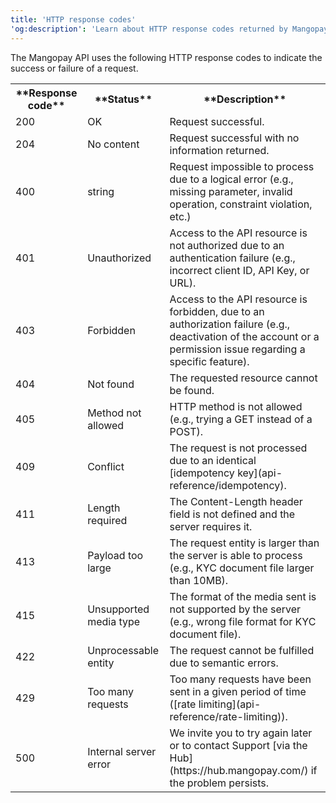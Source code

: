 ```yaml
---
title: 'HTTP response codes'  
'og:description': 'Learn about HTTP response codes returned by Mangopay&apos;s REST API and what they mean.'  
---
```


The Mangopay API uses the following HTTP response codes to indicate the success or failure of a request.

<table>
    <tbody>
        <tr>
            <th class="header">**Response code**</th>
            <th class="header">**Status**</th>
            <th class="header">**Description**</th>
        </tr>
        <tr>
            <td class="content">200</td>
            <td class="content">OK</td>
            <td class="content">Request successful.</td>
        </tr>
        <tr>
            <td class="content">204</td>
            <td class="content">No content</td>
            <td class="content">Request successful with no information returned.</td>
        </tr>
        <tr>
            <td class="content">400</td>
            <td class="content">string</td>
            <td class="content">Request impossible to process due to a logical error (e.g., missing parameter, invalid operation, constraint violation, etc.)</td>
        </tr>
        <tr>
            <td class="content">401</td>
            <td class="content">Unauthorized</td>
            <td class="content">Access to the API resource is not authorized due to an authentication failure (e.g., incorrect client ID, API Key, or URL).</td>
        </tr>
        <tr>
            <td class="content">403</td>
            <td class="content">Forbidden</td>
            <td class="content">Access to the API resource is forbidden, due to an authorization failure (e.g., deactivation of the account or a permission issue regarding a specific feature).</td>
        </tr>
        <tr>
            <td class="content">404</td>
            <td class="content">Not found</td>
            <td class="content">The requested resource cannot be found.</td>
        </tr>
        <tr>
            <td class="content">405</td>
            <td class="content">Method not allowed</td>
            <td class="content">HTTP method is not allowed (e.g., trying a GET instead of a POST).</td>
        </tr>
        <tr>
            <td class="content">409</td>
            <td class="content">Conflict</td>
            <td class="content">The request is not processed due to an identical [idempotency key](api-reference/idempotency).</td>
        </tr>
        <tr>
            <td class="content">411</td>
            <td class="content">Length required</td>
            <td class="content">The Content-Length header field is not defined and the server requires it.</td>
        </tr>
        <tr>
            <td class="content">413</td>
            <td class="content">Payload too large</td>
            <td class="content">The request entity is larger than the server is able to process (e.g., KYC document file larger than 10MB).</td>
        </tr>
        <tr>
            <td class="content">415</td>
            <td class="content">Unsupported media type</td>
            <td class="content">The format of the media sent is not supported by the server (e.g., wrong file format for KYC document file).</td>
        </tr>
        <tr>
            <td class="content">422</td>
            <td class="content">Unprocessable entity</td>
            <td class="content">The request cannot be fulfilled due to semantic errors.</td>
        </tr>
        <tr>
            <td class="content">429</td>
            <td class="content">Too many requests</td>
            <td class="content">Too many requests have been sent in a given period of time ([rate limiting](api-reference/rate-limiting)).</td>
        </tr>
        <tr>
            <td class="content">500</td>
            <td class="content">Internal server error</td>
            <td class="content">We invite you to try again later or to contact Support [via the Hub](https://hub.mangopay.com/) if the problem persists.</td>
        </tr>
    </tbody>
</table>
            

